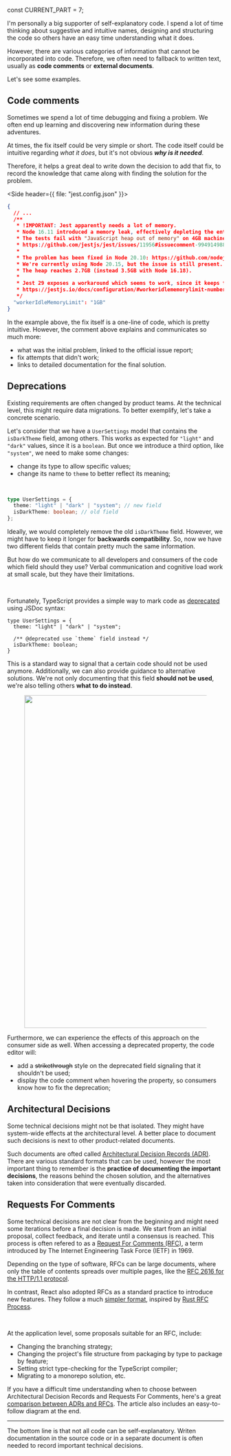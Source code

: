 



const CURRENT_PART = 7;


<TOC current={CURRENT_PART} />

I'm personally a big supporter of self-explanatory code. I spend a lot of time thinking about suggestive and intuitive names, designing and structuring the code so others have an easy time understanding what it does.

However, there are various categories of information that cannot be incorporated into code. Therefore, we often need to fallback to written text, usually as **code comments** or **external documents**.

Let's see some examples.

## Code comments

Sometimes we spend a lot of time debugging and fixing a problem. We often end up learning and discovering new information during these adventures.

At times, the fix itself could be very simple or short. The code itself could be intuitive regarding _what it does_, but it's not obvious _**why is it needed**_.

Therefore, it helps a great deal to write down the decision to add that fix, to record the knowledge that came along with finding the solution for the problem.

<Side header={{ file: "jest.config.json" }}>

```json
{
  // ...
  /**
   * !IMPORTANT: Jest apparently needs a lot of memory.
   * Node 16.11 introduced a memory leak, effectively depleting the entire heap.
   * The tests fail with "JavaScript heap out of memory" on 4GB machines, and sometimes even on 8GB.
   * https://github.com/jestjs/jest/issues/11956#issuecomment-994914988
   *
   * The problem has been fixed in Node 20.10: https://github.com/nodejs/node/releases/tag/v20.10.0
   * We're currently using Node 20.15, but the issue is still present.
   * The heap reaches 2.7GB (instead 3.5GB with Node 16.18).
   *
   * Jest 29 exposes a workaround which seems to work, since it keeps the heap at a constant value:
   * https://jestjs.io/docs/configuration/#workeridlememorylimit-numberstring
   */
  "workerIdleMemoryLimit": "1GB"
}
```

</Side>

In the example above, the fix itself is a one-line of code, which is pretty intuitive. However, the comment above explains and communicates so much more:

- what was the initial problem, linked to the official issue report;
- fix attempts that didn't work;
- links to detailed documentation for the final solution.

## Deprecations

Existing requirements are often changed by product teams. At the technical level, this might require data migrations. To better exemplify, let's take a concrete scenario.

Let's consider that we have a `UserSettings` model that contains the `isDarkTheme` field, among others. This works as expected for `"light"` and `"dark"` values, since it is a `boolean`. But once we introduce a third option, like `"system"`, we need to make some changes:

- change its type to allow specific values;
- change its name to `theme` to better reflect its meaning;

<br />

```ts
type UserSettings = {
  theme: "light" | "dark" | "system"; // new field
  isDarkTheme: boolean; // old field
};
```

Ideally, we would completely remove the old `isDarkTheme` field. However, we might have to keep it longer for **backwards compatibility**. So, now we have two different fields that contain pretty much the same information.

But how do we communicate to all developers and consumers of the code which field should they use? Verbal communication and cognitive load work at small scale, but they have their limitations.

<br />

Fortunately, TypeScript provides a simple way to mark code as [deprecated](https://www.typescriptlang.org/docs/handbook/jsdoc-supported-types.html#deprecated) using JSDoc syntax:

```ts{5}
type UserSettings = {
  theme: "light" | "dark" | "system";

  /** @deprecated use `theme` field instead */
  isDarkTheme: boolean;
}
```

This is a standard way to signal that a certain code should not be used anymore. Additionally, we can also provide guidance to alternative solutions. We're not only documenting that this field **should not be used**, we're also telling others **what to do instead**.

<Figure background={"#fff"}>
  <Image src={deprecation} width="2388 " height="774" />
</Figure>

Furthermore, we can experience the effects of this approach on the consumer side as well. When accessing a deprecated property, the code editor will:

- add a ~~strikethrough~~ style on the deprecated field signaling that it shouldn't be used;
- display the code comment when hovering the property, so consumers know how to fix the deprecation;

## Architectural Decisions

Some technical decisions might not be that isolated. They might have system-wide effects at the architectural level. A better place to document such decisions is next to other product-related documents.

Such documents are ofted called [Architectural Decision Records (ADR)](https://adr.github.io/). There are various standard formats that can be used, however the most important thing to remember is the **practice of documenting the important decisions**, the reasons behind the chosen solution, and the alternatives taken into consideration that were eventually discarded.

## Requests For Comments

Some technical decisions are not clear from the beginning and might need some iterations before a final decision is made. We start from an initial proposal, collect feedback, and iterate until a consensus is reached. This process is often refered to as a [Request For Comments (RFC)](https://www.ietf.org/process/rfcs/), a term introduced by The Internet Engineering Task Force (IETF) in 1969.

Depending on the type of software, RFCs can be large documents, where only the table of contents spreads over multiple pages, like the [RFC 2616 for the HTTP/1.1 protocol](https://www.rfc-editor.org/rfc/rfc2616).

In contrast, React also adopted RFCs as a standard practice to introduce new features. They follow a much [simpler format](https://github.com/reactjs/rfcs/blob/main/0000-template.md), inspired by [Rust RFC Process](https://github.com/rust-lang/rfcs).

<br />

At the application level, some proposals suitable for an RFC, include:

- Changing the branching strategy;
- Changing the project's file structure from packaging by type to package by feature;
- Setting strict type-checking for the TypeScript compiler;
- Migrating to a monorepo solution, etc.

If you have a difficult time understanding when to choose between Architectural Decision Records and Requests For Comments, here's a great [comparison between ADRs and RFCs](https://www.linkedin.com/pulse/power-rfcs-adrs-engineering-managing-change-feedback-arvidsson-exn8f/). The article also includes an easy-to-follow diagram at the end.

---

The bottom line is that not all code can be self-explanatory. Writen documentation in the source code or in a separate document is often needed to record important technical decisions.

